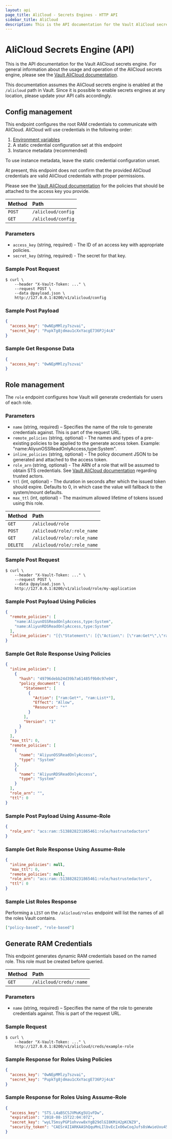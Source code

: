 ```yaml
---
layout: api
page_title: AliCloud - Secrets Engines - HTTP API
sidebar_title: AliCloud
description: This is the API documentation for the Vault AliCloud secrets engine.
---
```


# AliCloud Secrets Engine (API)

This is the API documentation for the Vault AliCloud secrets engine. For general
information about the usage and operation of the AliCloud secrets engine, please see
the [Vault AliCloud documentation](/docs/secrets/alicloud/index.html).

This documentation assumes the AliCloud secrets engine is enabled at the `/alicloud` path
in Vault. Since it is possible to enable secrets engines at any location, please
update your API calls accordingly.

## Config management

This endpoint configures the root RAM credentials to communicate with AliCloud. AliCloud
will use credentials in the following order:

1. [Environment variables](https://github.com/aliyun/alibaba-cloud-sdk-go/blob/master/sdk/auth/credentials/providers/env.go)
2. A static credential configuration set at this endpoint
3. Instance metadata (recommended)

To use instance metadata, leave the static credential configuration unset.

At present, this endpoint does not confirm that the provided AliCloud credentials are
valid AliCloud credentials with proper permissions.

Please see the [Vault AliCloud documentation](/docs/secrets/alicloud/index.html) for
the policies that should be attached to the access key you provide.

| Method | Path               |
| :----- | :----------------- |
| `POST` | `/alicloud/config` |
| `GET`  | `/alicloud/config` |

### Parameters

- `access_key` (string, required) - The ID of an access key with appropriate policies.
- `secret_key` (string, required) - The secret for that key.

### Sample Post Request

```
$ curl \
    --header "X-Vault-Token: ..." \
    --request POST \
    --data @payload.json \
    http://127.0.0.1:8200/v1/alicloud/config
```

### Sample Post Payload

```json
{
  "access_key": "0wNEpMMlzy7szvai",
  "secret_key": "PupkTg8jdmau1cXxYacgE736PJj4cA"
}
```

### Sample Get Response Data

```json
{
  "access_key": "0wNEpMMlzy7szvai"
}
```

## Role management

The `role` endpoint configures how Vault will generate credentials for users of each role.

### Parameters

- `name` (string, required) – Specifies the name of the role to generate credentials against. This is part of the request URL.
- `remote_policies` (string, optional) - The names and types of a pre-existing policies to be applied to the generate access token. Example: "name:AliyunOSSReadOnlyAccess,type:System".
- `inline_policies` (string, optional) - The policy document JSON to be generated and attached to the access token.
- `role_arn` (string, optional) - The ARN of a role that will be assumed to obtain STS credentials. See [Vault AliCloud documentation](/docs/secrets/alicloud/index.html) regarding trusted actors.
- `ttl` (int, optional) - The duration in seconds after which the issued token should expire. Defaults to 0, in which case the value will fallback to the system/mount defaults.
- `max_ttl` (int, optional) - The maximum allowed lifetime of tokens issued using this role.

| Method   | Path                        |
| :------- | :-------------------------- |
| `GET`    | `/alicloud/role`            |
| `POST`   | `/alicloud/role/:role_name` |
| `GET`    | `/alicloud/role/:role_name` |
| `DELETE` | `/alicloud/role/:role_name` |

### Sample Post Request

```
$ curl \
    --header "X-Vault-Token: ..." \
    --request POST \
    --data @payload.json \
    http://127.0.0.1:8200/v1/alicloud/role/my-application
```

### Sample Post Payload Using Policies

```json
{
  "remote_policies": [
    "name:AliyunOSSReadOnlyAccess,type:System",
    "name:AliyunRDSReadOnlyAccess,type:System"
  ],
  "inline_policies": "[{\"Statement\": [{\"Action\": [\"ram:Get*\",\"ram:List*\"],\"Effect\": \"Allow\",\"Resource\": \"*\"}],\"Version\": \"1\"}]"
}
```

### Sample Get Role Response Using Policies

```json
{
  "inline_policies": [
    {
      "hash": "49796debb24d39b7a61485f9b0c97e04",
      "policy_document": {
        "Statement": [
          {
            "Action": ["ram:Get*", "ram:List*"],
            "Effect": "Allow",
            "Resource": "*"
          }
        ],
        "Version": "1"
      }
    }
  ],
  "max_ttl": 0,
  "remote_policies": [
    {
      "name": "AliyunOSSReadOnlyAccess",
      "type": "System"
    },
    {
      "name": "AliyunRDSReadOnlyAccess",
      "type": "System"
    }
  ],
  "role_arn": "",
  "ttl": 0
}
```

### Sample Post Payload Using Assume-Role

```json
{
  "role_arn": "acs:ram::5138828231865461:role/hastrustedactors"
}
```

### Sample Get Role Response Using Assume-Role

```json
{
  "inline_policies": null,
  "max_ttl": 0,
  "remote_policies": null,
  "role_arn": "acs:ram::5138828231865461:role/hastrustedactors",
  "ttl": 0
}
```

### Sample List Roles Response

Performing a `LIST` on the `/alicloud/roles` endpoint will list the names of all the roles Vault contains.

```json
["policy-based", "role-based"]
```

## Generate RAM Credentials

This endpoint generates dynamic RAM credentials based on the named role. This
role must be created before queried.

| Method | Path                    |
| :----- | :---------------------- |
| `GET`  | `/alicloud/creds/:name` |

### Parameters

- `name` (string, required) – Specifies the name of the role to generate credentials against. This is part of the request URL.

### Sample Request

```
$ curl \
    --header "X-Vault-Token: ..." \
    http://127.0.0.1:8200/v1/alicloud/creds/example-role
```

### Sample Response for Roles Using Policies

```json
{
  "access_key": "0wNEpMMlzy7szvai",
  "secret_key": "PupkTg8jdmau1cXxYacgE736PJj4cA"
}
```

### Sample Response for Roles Using Assume-Role

```json
{
  "access_key": "STS.L4aBSCSJVMuKg5U1vFDw",
  "expiration": "2018-08-15T22:04:07Z",
  "secret_key": "wyLTSmsyPGP1ohvvw8xYgB29dlGI8KMiH2pKCNZ9",
  "security_token": "CAESrAIIARKAAShQquMnLIlbvEcIxO6wCoqJufs8sWwieUxu45hS9AvKNEte8KRUWiJWJ6Y+YHAPgNwi7yfRecMFydL2uPOgBI7LDio0RkbYLmJfIxHM2nGBPdml7kYEOXmJp2aDhbvvwVYIyt/8iES/R6N208wQh0Pk2bu+/9dvalp6wOHF4gkFGhhTVFMuTDRhQlNDU0pWTXVLZzVVMXZGRHciBTQzMjc0KgVhbGljZTCpnJjwySk6BlJzYU1ENUJuCgExGmkKBUFsbG93Eh8KDEFjdGlvbkVxdWFscxIGQWN0aW9uGgcKBW9zczoqEj8KDlJlc291cmNlRXF1YWxzEghSZXNvdXJjZRojCiFhY3M6b3NzOio6NDMyNzQ6c2FtcGxlYm94L2FsaWNlLyo="
}
```
